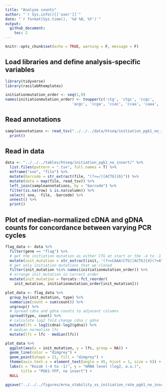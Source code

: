 ```yaml
---
title: "Analyze counts"
author: "`r Sys.info()[['user']]`"
date: "`r format(Sys.time(), '%d %B, %Y')`"
output: 
  github_document:
    toc: 2
---
```


```r
knitr::opts_chunk$set(echo = TRUE, warning = F, message = F)
```

## Load libraries and define analysis-specific variables
```r
library(tidyverse)
library(rasilabRtemplates)

initiationmutation_order <- seq(1,9)
names(initiationmutation_order) <- toupper(c('ctg', 'ctgc', 'ccgc', 
                              'acgc', 'ccga', 'ccac', 'ccaa', 'caaa', 'aaaa'))
```

## Read annotations
```r
sampleannotations <- read_tsv("../../../data/htseq/initiation_pgk1_no_insert/sampleannotations.tsv") %>% 
  print()
```

## Read in data
```r
data <- "../../../tables/htseq/initiation_pgk1_no_insert/" %>% 
  list.files(pattern = ".tsv", full.names = T) %>% 
  enframe("sno", "file") %>% 
  mutate(barcode = str_extract(file, "(?<=/)[ACTG]{6}")) %>% 
  mutate(data = map(file, read_tsv)) %>% 
  left_join(sampleannotations, by = "barcode") %>% 
  filter(is.na(row) & is.na(column)) %>%
  select(-sno, -file, -barcode) %>% 
  unnest() %>% 
  print()
```

## Plot of median-normalized cDNA and gDNA counts for concordance between varying PCR cycles

```r
flag_data <- data %>% 
  filter(gene == "flag") %>% 
  # get the initiation mutation as either CTG at start or the -4 to -1 preceding ATG
  mutate(init_mutation = str_extract(init, '(?<=CAAA)CTG|[ACTG]{4}(?=ATG)')) %>% 
  # get only initiation mutations that we cloned 
  filter(init_mutation %in% names(initiationmutation_order)) %>% 
  # arrange init_mutation in correct_order
  mutate(init_mutation = forcats::fct_reorder(
    init_mutation, initiationmutation_order[init_mutation]))

plot_data <- flag_data %>% 
  group_by(init_mutation, type) %>% 
  summarize(count = sum(count)) %>% 
  ungroup() %>% 
  # spread cdna and gdna counts to adjacent columns
  spread(type, count) %>% 
  # calculate log2 fold change cdna / gdna
  mutate(lfc = log2(cdna)-log2(gdna)) %>% 
  # median normalize lfc 
  mutate(lfc = lfc - median(lfc)) 

plot_data %>% 
  ggplot(aes(x = init_mutation, y = lfc, group = NA)) +
  geom_line(color = "dimgrey") +
  geom_point(shape = 21, fill = "dimgrey") +
  theme(axis.text.x = element_text(angle = 45, hjust = 1, size = 6)) +
  labs(x = "Kozak (-4 to -1)", y = "mRNA level (log2, a.u.)",
       title = "PGK1-YFP, no insert") +
  NULL

ggsave("../../../figures/mrna_stability_vs_initiation_rate_pgk1_no_insert.pdf")
```